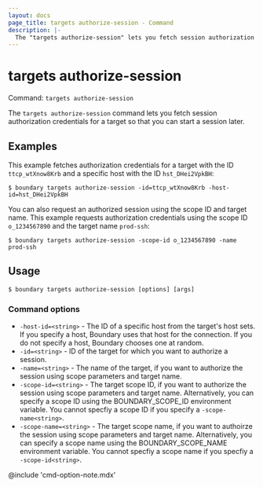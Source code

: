 ```yaml
---
layout: docs
page_title: targets authorize-session - Command
description: |-
  The "targets authorize-session" lets you fetch session authorization credentials for a target.
---
```


# targets authorize-session

Command: `targets authorize-session`

The `targets authorize-session` command lets you fetch session authorization credentials for a target so that you can start a session later.

## Examples

This example fetches authorization credentials for a target with the ID `ttcp_wtXnow8Krb` and a specific host with the ID `hst_DHei2VpkBH`:

```shell-session
$ boundary targets authorize-session -id=ttcp_wtXnow8Krb -host-id=hst_DHei2VpkBH
```

You can also request an authorized session using the scope ID and target name.
This example requests authorization credentials using the scope ID `o_1234567890` and the target name `prod-ssh`:

```shell-session
$ boundary targets authorize-session -scope-id o_1234567890 -name prod-ssh
```

## Usage

<CodeBlockConfig hideClipboard>

```shell-session
$ boundary targets authorize-session [options] [args]
```

</CodeBlockConfig>

### Command options

- `-host-id=<string>` -  The ID of a specific host from the target's host sets.
If you specify a host, Boundary uses that host for the connection.
If you do not specify a host, Boundary chooses one at random.
- `-id=<string>` - ID of the target for which you want to authorize a session.
- `-name=<string>` - The name of the target, if you want to authorize the session using scope parameters and target name.
- `-scope-id=<string>` - The target scope ID, if you want to authorize the session using scope parameters and target name.
Alternatively, you can specify a scope ID using the BOUNDARY_SCOPE_ID environment variable.
You cannot specfiy a scope ID if you specify a `-scope-name<string>`.
- `-scope-name=<string>` - The target scope name, if you want to authoirze the session using scope parameters and target name.
Alternatively, you can specify a scope name using the BOUNDARY_SCOPE_NAME environment variable.
You cannot specfiy a scope name if you specfiy a `-scope-id<string>`.

@include 'cmd-option-note.mdx'